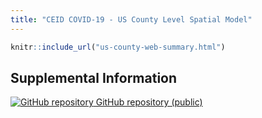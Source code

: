 ```yaml
---
title: "CEID COVID-19 - US County Level Spatial Model"
---
```

<p id="disclaimer"></p>


```r
knitr::include_url("us-county-web-summary.html")
```
<script>iFrameResize({ log: false }, '#us-county-spatial-model')</script>

<!-- <script>reloadOnVisible('us-county-spatial-model')</script> -->


## Supplemental Information

<div class="container-frames">

<!-- Supplemental information: [html]() -->

<!-- Preprint: [download]() -->

<p>
  <a href="https://github.com/CEIDatUGA/covid19-spatial-us" target="_blank">
    <img src="images/GitHub-Mark-64px.png" id="github-icon" alt="GitHub repository"/>
    GitHub repository (public)
  </a>
</p>

</div>